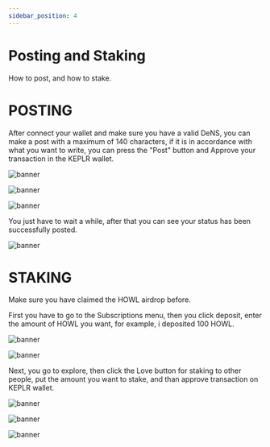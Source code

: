 ```yaml
---
sidebar_position: 4
---
```


# Posting and Staking

How to post, and how to stake.

# POSTING
After connect your wallet and make sure you have a valid DeNS, you can make a post with a maximum of 140 characters, if it is in accordance with what you want to write, you can press the "Post" button and Approve your transaction in the KEPLR wallet.

![banner](pathname:///static/img/Screenshot_31.png)

![banner](pathname:///static/img/Screenshot_32.png)

![banner](pathname:///static/img/Screenshot_33.png)

You just have to wait a while, after that you can see your status has been successfully posted.

![banner](pathname:///static/img/Screenshot_34.png)

# STAKING
Make sure you have claimed the HOWL airdrop before.

First you have to go to the Subscriptions menu, then you click deposit, enter the amount of HOWL you want, for example, i deposited 100 HOWL.

![banner](pathname:///static/img/Screenshot_42.png)

![banner](pathname:///static/img/Screenshot_44.png)

Next, you go to explore, then click the Love button for staking to other people, put the amount you want to stake, and than approve transaction on KEPLR wallet.

![banner](pathname:///static/img/Screenshot_45.png)

![banner](pathname:///static/img/Screenshot_46.png)

![banner](pathname:///static/img/Screenshot_47.png)
